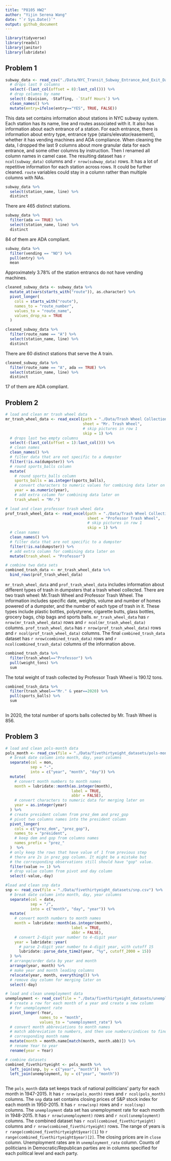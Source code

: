 ```yaml
---
title: "P8105 HW2"
author: "Yijin Serena Wang"
date: "`r Sys.Date()`"
output: github_document
---
```


```r
library(tidyverse)
library(readxl)
library(janitor)
library(lubridate)
```

## Problem 1
```r
subway_data <- read_csv("./Data/NYC_Transit_Subway_Entrance_And_Exit_Data.csv") %>%
  # drops last 9 columns
  select(-(last_col(offset = 8):last_col())) %>%
  # drop columns by name
  select(-Division, -Staffing, -`Staff Hours`) %>%
  clean_names() %>%
  mutate(entry=ifelse(entry=="YES", TRUE, FALSE))

```
This data set contains information about stations in NYC subway system. Each station has its name, line and routes associated with it. It also has information about each entrance of a station. For each entrance, there is information about entry type, entrance type (stairs/elevator/easement), whether it has vending machines and ADA compliance. When cleaning the data, I dropped the last 9 columns about more granular data for each entrance, and some other columns by instruction. Then I renamed all column names in camel case. The resulting dataset has `r ncol(subway_data)` columns and `r nrow(subway_data)` rows. It has a lot of repetitive information for each station across rows. It could be further cleaned. `route` variables could stay in a column rather than multiple columns with NAs.

```r
subway_data %>% 
  select(station_name, line) %>% 
  distinct
```
There are 465 distinct stations. 
```r
subway_data %>% 
  filter(ada == TRUE) %>% 
  select(station_name, line) %>% 
  distinct
```

84 of them are ADA compliant.

```r
subway_data %>%
  filter(vending == "NO") %>% 
  pull(entry) %>% 
  mean
```
Approximately 3.78% of the station entrancs do not have vending machines.

```r
cleaned_subway_data <- subway_data %>%
  mutate_at(vars(starts_with("route")), as.character) %>%
  pivot_longer(
    cols = starts_with("route"),
    names_to = "route_number",
    values_to = "route_name",
    values_drop_na = TRUE
  )
```

```r
cleaned_subway_data %>%
  filter(route_name == "A") %>% 
  select(station_name, line) %>% 
  distinct
```
There are 60 distinct stations that serve the A train. 

```r
cleaned_subway_data %>%
  filter(route_name == "A", ada == TRUE) %>% 
  select(station_name, line) %>% 
  distinct
```
17 of them are ADA compliant. 

## Problem 2
```r
# load and clean mr trash wheel data 
mr_trash_wheel_data <- read_excel(path = "./Data/Trash Wheel Collection Data.xlsx",
                                  sheet = "Mr. Trash Wheel",
                                  # skip pictures in row 1
                                  skip = 1) %>%
  # drops last two empty columns
  select(-(last_col(offset = 1):last_col())) %>%
  # clean names
  clean_names() %>%
  # filter data that are not specific to a dumpster
  filter(!is.na(dumpster)) %>%
  # round sports_balls column
  mutate(
    # round sports_balls column
    sports_balls = as.integer(sports_balls),
    # convert characters to numeric values for combining data later on
    year = as.numeric(year),
    # add extra column for combining data later on
    trash_wheel = "Mr.")
```

```r
# load and clean professor trash wheel data 
prof_trash_wheel_data <- read_excel(path = "./Data/Trash Wheel Collection Data.xlsx",
                                    sheet = "Professor Trash Wheel",
                                    # skip pictures in row 1
                                    skip = 1) %>%
  # clean names
  clean_names() %>%
  # filter data that are not specific to a dumpster
  filter(!is.na(dumpster)) %>%
  # add extra column for combining data later on
  mutate(trash_wheel = "Professor")
```

```r
# combine two data sets
combined_trash_data <- mr_trash_wheel_data %>%
  bind_rows(prof_trash_wheel_data)
```
`mr_trash_wheel_data` and `prof_trash_wheel_data` includes information about different types of trash in dumpsters that a trash wheel collected. There are two trash wheel: Mr.Trash Wheel and Professor Trash Wheel. The information includes specific date, weights, volume and number of homes powered of a dumpster, and the number of each type of trash in it. These types include plastic bottles, polystyrene, cigarette butts, glass bottles, grocery bags, chip bags and sports balls. `mr_trash_wheel_data` has `r nrow(mr_trash_wheel_data)` rows and `r ncol(mr_trash_wheel_data)` columns. `prof_trash_wheel_data` has `r nrow(prof_trash_wheel_data)` rows and `r ncol(prof_trash_wheel_data)` columns. The final `combined_trash_data` dataset has `r nrow(combined_trash_data)` rows and `r ncol(combined_trash_data)` columns of the information above. 
```r
combined_trash_data %>%
  filter(trash_wheel=="Professor") %>%
  pull(weight_tons) %>%
  sum
```   
The total weight of trash collected by Professor Trash Wheel is 190.12 tons. 

```r
combined_trash_data %>%
  filter(trash_wheel=="Mr." & year==2020) %>%
  pull(sports_balls) %>%
  sum
  
```

In 2020, the total number of sports balls collected by Mr. Trash Wheel is 856. 

## Problem 3
```r
# load and clean pols-month data
pols_month <- read_csv(file = "./Data/fivethirtyeight_datasets/pols-month.csv") %>%
  # break date column into month, day, year columns
  separate(col = mon,
           sep = "-",
           into = c("year", "month", "day")) %>%
  mutate(
    # convert month numbers to month names
    month = lubridate::month(as.integer(month),
                             label = TRUE,
                             abbr = FALSE),
    # convert characters to numeric data for merging later on
    year = as.integer(year)
  ) %>%
  # create president column from prez_dem and prez_gop
  # pivot two columns names into the president column
  pivot_longer(
    cols = c("prez_dem", "prez_gop"),
    names_to = "president",
    # keep dem and gop from columns names
    names_prefix = "prez_"
  )  %>%
  # only keep the rows that have value of 1 from previous step
  # there are 2s in prez_gop column. It might be a mistake but
  # the corresponding observations still should have "gop" value.
  filter(value >= 1) %>%
  # drop value column from pivot and day column
  select(-value,-day)
```

```r
#load and clean snp data
snp <- read_csv(file = "./Data/fivethirtyeight_datasets/snp.csv") %>%
  # break date column into month, day, year columns
  separate(col = date,
           sep = "/",
           into = c("month", "day", "year")) %>%
  mutate(
    # convert month numbers to month names
    month = lubridate::month(as.integer(month),
                             label = TRUE,
                             abbr = FALSE),
    # convert 2-digit year number to 4-digit year
    year = lubridate::year(
      # parse 2-digit year number to 4-digit year, with cutoff 15
      lubridate::parse_date_time2(year, "%y", cutoff_2000 = 15))
  ) %>%
  # arrange/order data by year and month
  arrange(year, month) %>%
  # make year and month leading columns
  relocate(year, month, everything()) %>%
  # remove day column for merging later on
  select(-day)

```


```r
# load and clean unemployment data
unemployment <- read_csv(file = "./Data/fivethirtyeight_datasets/unemployment.csv") %>%
  # create a row for each month of a year and create a new column
  # for unemployment rate
  pivot_longer(-Year,
               names_to = "month",
               values_to = "unemployment_rate") %>%
  # convert month abbreviations to month names
  # match abbreviation to numbers, and then use numbers/indices to find
  # corresponding month name
  mutate(month = month.name[match(month, month.abb)]) %>%
  # rename Year to year
  rename(year = Year)
```

```r
# combine datasets
combined_fivethirtyeight <- pols_month %>%
  left_join(snp, by = c("year", "month"))  %>%
  left_join(unemployment, by = c("year", "month"))
  
```

The `pols_month` data set keeps track of national politicians' party for each month in 1947-2015. It has `r nrow(pols_month)` rows and `r ncol(pols_month)` columns. The `snp` data set contains closing prices of S&P stock index for each month in 1950-2015. It has `r nrow(snp)` rows and `r ncol(snp)` columns. The `unemployment` data set has unemployment rate for each month in 1948-2015. It has `r nrow(unemployment)` rows and `r ncol(unemployment)` columns. The combined dataset has `r ncol(combined_fivethirtyeight)` columns and `r nrow(combined_fivethirtyeight)` rows. The range of years is `r range(combined_fivethirtyeight$year)[1]` to `r range(combined_fivethirtyeight$year)[2]`. The closing prices are in `close` column. Unemployment rates are in `unemployment_rate` column. Counts of politicians in Democratic/Republican parties are in columns specified for each political level and each party. 